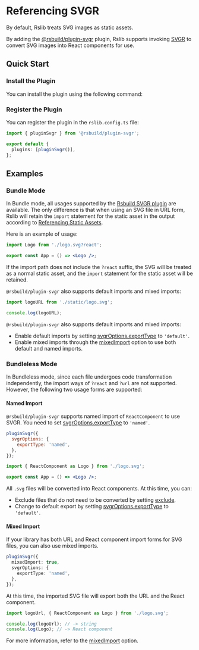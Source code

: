 # Referencing SVGR

By default, Rslib treats SVG images as static assets.

By adding the [@rsbuild/plugin-svgr](https://rsbuild.dev/en/plugins/list/plugin-svgr) plugin, Rslib supports invoking [SVGR](https://react-svgr.com/) to convert SVG images into React components for use.

## Quick Start

### Install the Plugin

You can install the plugin using the following command:


<PackageManagerTabs command="add @rsbuild/plugin-svgr -D" />

### Register the Plugin

You can register the plugin in the `rslib.config.ts` file:

```ts title="rslib.config.ts"
import { pluginSvgr } from '@rsbuild/plugin-svgr';

export default {
  plugins: [pluginSvgr()],
};
```

## Examples

### Bundle Mode

In Bundle mode, all usages supported by the [Rsbuild SVGR plugin](https://rsbuild.dev/en/plugins/list/plugin-svgr) are available. The only difference is that when using an SVG file in URL form, Rslib will retain the `import` statement for the static asset in the output according to [Referencing Static Assets](/en/guide/advanced/static-assets).

Here is an example of usage:

```jsx title="App.jsx"
import Logo from './logo.svg?react';

export const App = () => <Logo />;
```

If the import path does not include the `?react` suffix, the SVG will be treated as a normal static asset, and the `import` statement for the static asset will be retained.

`@rsbuild/plugin-svgr` also supports default imports and mixed imports:

```js
import logoURL from './static/logo.svg';

console.log(logoURL);
```

`@rsbuild/plugin-svgr` also supports default imports and mixed imports:

- Enable default imports by setting [svgrOptions.exportType](https://rsbuild.dev/en/plugins/list/plugin-svgr#svgroptionsexporttype) to `'default'`.
- Enable mixed imports through the [mixedImport](https://rsbuild.dev/en/plugins/list/plugin-svgr#mixedimport) option to use both default and named imports.

### Bundleless Mode

In Bundleless mode, since each file undergoes code transformation independently, the import ways of `?react` and `?url` are not supported. However, the following two usage forms are supported:

#### Named Import

`@rsbuild/plugin-svgr` supports named import of `ReactComponent` to use SVGR. You need to set [svgrOptions.exportType](https://rsbuild.dev/en/plugins/list/plugin-svgr#svgroptionsexporttype) to `'named'`.

```js
pluginSvgr({
  svgrOptions: {
    exportType: 'named',
  },
});
```

```jsx title="App.jsx"
import { ReactComponent as Logo } from './logo.svg';

export const App = () => <Logo />;
```

All `.svg` files will be converted into React components. At this time, you can:

- Exclude files that do not need to be converted by setting [exclude](https://rsbuild.dev/en/plugins/list/plugin-svgr#exclude).
- Change to default export by setting [svgrOptions.exportType](https://rsbuild.dev/en/plugins/list/plugin-svgr#svgroptionsexporttype) to `'default'`.

#### Mixed Import

If your library has both URL and React component import forms for SVG files, you can also use mixed imports.

```ts
pluginSvgr({
  mixedImport: true,
  svgrOptions: {
    exportType: 'named',
  },
});
```

At this time, the imported SVG file will export both the URL and the React component.

```js
import logoUrl, { ReactComponent as Logo } from './logo.svg';

console.log(logoUrl); // -> string
console.log(Logo); // -> React component
```

For more information, refer to the [mixedImport](https://rsbuild.dev/en/plugins/list/plugin-svgr#mixedimport) option.
